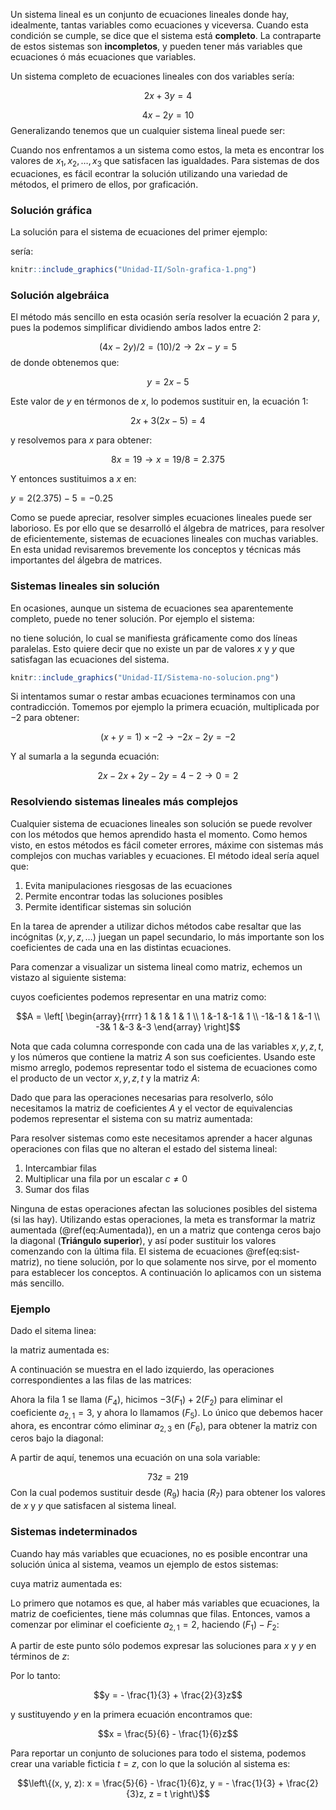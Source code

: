 Un sistema lineal es un conjunto de ecuaciones lineales donde hay, idealmente, tantas variables como ecuaciones y viceversa. Cuando esta condición se cumple, se dice que el sistema está **completo**. La contraparte de estos sistemas son **incompletos**, y pueden tener más variables que ecuaciones ó más ecuaciones que variables.

Un sistema completo de ecuaciones lineales con dos variables sería:

$$2x + 3y = 4$$

$$4x - 2y =10$$
Generalizando tenemos que un cualquier sistema lineal puede ser:

\begin{align}
a_{1,1}x_1+a_{2,1}x_2 + \dots + a_{n,1}x_n & = b_1\\
a_{1,2}x_1+a_{2,2}x_2 + \dots + a_{n,2}x_n & = b_2\\
\vdots & \\
a_{1, n}x_1+a_{2,n}x_2 + \dots + a_{n,n}x_n & = b_n
\end{align}

Cuando nos enfrentamos a un sistema como estos, la meta es encontrar los valores de $x_1, x_2, \dots , x_3$ que satisfacen las igualdades. Para sistemas de dos ecuaciones, es fácil econtrar la solución utilizando una variedad de métodos, el primero de ellos, por graficación.

### Solución gráfica

La solución para el sistema de ecuaciones del primer ejemplo:

\begin{align}
2x + 3y & = 4\\
4x - 2y & =10
\end{align} 

sería:

```r
knitr::include_graphics("Unidad-II/Soln-grafica-1.png")
```

### Solución algebráica

El método más sencillo en esta ocasión sería resolver la ecuación 2 para $y$, pues la podemos simplificar dividiendo ambos lados entre 2:

$$ (4x - 2y)/2 = (10)/2 \rightarrow 2x - y = 5$$
de donde obtenemos que:

$$y = 2x-5$$

Este valor de $y$ en térmonos de $x$, lo podemos sustituir en, la ecuación 1:

$$2x+3(2x-5) = 4$$

y resolvemos para $x$ para obtener:

$$8x = 19 \rightarrow x = 19/8=2.375$$

Y entonces sustituimos a $x$ en:

$y = 2(2.375) - 5 = -0.25$

Como se puede apreciar, resolver simples ecuaciones lineales puede ser laborioso. Es por ello que se desarrolló el álgebra de matrices, para resolver de eficientemente, sistemas de ecuaciones lineales con muchas variables. En esta unidad revisaremos brevemente los conceptos y técnicas más importantes del álgebra de matrices.

### Sistemas lineales sin solución

En ocasiones, aunque un sistema de ecuaciones sea aparentemente completo, puede no tener solución. Por ejemplo el sistema:

\begin{align}
x + y & = 1 \\
2x + 2y & = 4
\end{align}

no tiene solución, lo cual se manifiesta gráficamente como dos líneas paralelas. Esto quiere decir que no existe un par de valores $x$ y $y$ que satisfagan las ecuaciones del sistema.

```r
knitr::include_graphics("Unidad-II/Sistema-no-solucion.png")
```

Si intentamos sumar o restar ambas ecuaciones terminamos con una contradicción. Tomemos por ejemplo la primera ecuación, multiplicada por $-2$ para obtener:

$$(x + y = 1) \times -2 \rightarrow -2x-2y = -2$$

Y al sumarla a la segunda ecuación:

$$2x - 2x + 2y - 2y = 4-2 \rightarrow 0 = 2$$

### Resolviendo sistemas lineales más complejos

Cualquier sistema de ecuaciones lineales son solución se puede revolver con los métodos que hemos aprendido hasta el momento. Como hemos visto, en estos métodos es fácil cometer errores, máxime con sistemas más complejos con muchas variables y ecuaciones. El método ideal sería aquel que:

1. Evita manipulaciones riesgosas de las ecuaciones
2. Permite encontrar todas las soluciones posibles
3. Permite identificar sistemas sin solución

En la tarea de aprender a utilizar dichos métodos cabe resaltar que las incógnitas ($x, y, z, \dots$) juegan un papel secundario, lo más importante son los coeficientes de cada una en las distintas ecuaciones.

Para comenzar a visualizar un sistema lineal como matriz, echemos un vistazo al siguiente sistema:

\begin{align}
x+y+z+t & = 1 \\
x-y-z+t & = 3 \\
-x-y+z-t & = 1\\
-3x+y-3z-3t &= 4
\end{align}

cuyos coeficientes podemos representar en una matriz como:

$$A = \left[
\begin{array}{rrrr}
1 & 1 & 1 & 1 \\
1 &-1 &-1 & 1 \\
-1&-1 & 1 &-1 \\
-3& 1 &-3 &-3
\end{array}
\right]$$


Nota que cada columna corresponde con cada una de las variables $x, y, z, t$, y los números que contiene la matriz $A$ son sus coeficientes. Usando este mismo arreglo, podemos representar todo el sistema de ecuaciones como el producto de un vector $x, y, z, t$ y la matriz $A$:

\begin{equation}
\left[
\begin{array} {r}
x \\ y \\ z \\ t
\end{array}
\right]
\left[
\begin{array}{rrrr}
1 & 1 & 1 & 1 \\
1 &-1 &-1 & 1 \\
-1&-1 & 1 &-1 \\
-3& 1 &-3 &-3
\end{array} 
\right] = 
\left[\begin{array}{r}
1 \\ 3 \\ 1 \\ 4
\end{array}\right] (\#eq:sist-matriz)
\end{equation}

Dado que para las operaciones necesarias para resolverlo, sólo necesitamos la matriz de coeficientes $A$ y el vector de equivalencias podemos representar el sistema con su matriz aumentada:

\begin{equation}
\left[
\begin{array}{rrrr|l}
1 & 1 & 1 & 1 & 1\\
1 &-1 &-1 & 1 & 3\\
-1&-1 & 1 &-1 & 1\\
-3& 1 &-3 &-3 & 4
\end{array} \right] (\#eq:Aumentada)
\end{equation}

Para resolver sistemas como este necesitamos aprender a hacer algunas operaciones con filas que no alteran el estado del sistema lineal:

1. Intercambiar filas
2. Multiplicar una fila por un escalar $c \neq 0$
3. Sumar dos filas

Ninguna de estas operaciones afectan las soluciones posibles del sistema (si las hay). Utilizando estas operaciones, la meta es transformar la matriz aumentada (\@ref(eq:Aumentada)), en un a matriz que contenga ceros bajo la diagonal (**Triángulo superior**), y así poder sustituir los valores comenzando con la última fila. El sistema de ecuaciones \@ref(eq:sist-matriz), no tiene solución, por lo que solamente nos sirve, por el momento para establecer los conceptos. A continuación lo aplicamos con un sistema más sencillo. 

### Ejemplo

Dado el sitema linea:

\begin{align}
2x - 1y + 3z &= 9\\
3x + 5y - z  &= 10\\
4x + 2y - 3z &= -1
\end{align}

la matriz aumentada es:

\begin{equation}
\left[
\begin{array}{rrr|l}
 2 & -1& 3 & 9 \\
 3 & 5 &-1 & 10\\
 4 & 2 &-3 &-1
\end{array}
\right]
\begin{array}
\ (F_1) \\ (F_2) \\ (F_3)
\end{array}
\end{equation}

A continuación se muestra en el lado izquierdo, las operaciones correspondientes a las filas de las matrices:

\begin{equation}
\begin{array}{r}
(F_1) \\ -3(F_1)+2(F_2) \\ 2(F_1)-(F_3)
\end{array}
\left[
\begin{array}{rrr|r}
2 &-1 & 3 & 9 \\
0 &13 &-11&-7 \\
0 &-4 & 9 &19
\end{array}
\right]
\begin{array}{r}
\ (F_4) \\ (F_5) \\ (F_6)
\end{array}
\end{equation}

Ahora la fila 1 se llama $(F_4)$, hicimos $-3(F_1)+2(F_2)$ para eliminar el coeficiente $a_{2,1} = 3$, y ahora lo llamamos $(F_5)$. Lo único que debemos hacer ahora, es encontrar cómo eliminar $a_{2,3}$ en $(F_6)$, para obtener la matriz con ceros bajo la diagonal:

\begin{equation}
\begin{array}{r}
(F_4) \\ (F_5) \\ 4(F_5)+13(F_6)
\end{array}
\left[
\begin{array}{rrr|r}
2 &-1 & 3 & 9 \\
0 &13 &-11&-7 \\
0 & 0 &73 &219
\end{array}
\right]
\begin{array}{r}
(F_7) \\ (F_8) \\ (F_9)
\end{array}
\end{equation}

A partir de aquí, tenemos una ecuación on una sola variable:

$$73z = 219$$
Con la cual podemos sustituir desde $(R_9)$ hacia $(R_7)$ para obtener los valores de $x$ y $y$ que satisfacen al sistema lineal.

### Sistemas indeterminados

Cuando hay más variables que ecuaciones, no es posible encontrar una solución única al sistema, veamos un ejemplo de estos sistemas:

\begin{align}
2x+2y-z &= 1 \\
2x-y+z &= 2
\end{align}

cuya matriz aumentada es:

\begin{equation}
\left[
\begin{array}{rrr|r}
2 & 2 & -1& 1 \\
1 & -1& 1 & 2
\end{array} \right]
\begin{array}
(F_1) \\ (F_2)
\end{array}
\end{equation}

Lo primero que notamos es que, al haber más variables que ecuaciones, la matriz de coeficientes, tiene más columnas que filas. Entonces, vamos a comenzar por eliminar el coeficiente $a_{2,1} = 2$, haciendo $(F_1)-F_2$:

\begin{equation}
\begin{array}{r}
(R_1) \\ (R_1) - (R_2)
\end{array}
\left[ 
\begin{array}{rrr|r}
2 & 2 &-1 & 1\\
0 & 3 &-2 &-1
\end{array}
\right]
\begin{array}{r}
(R_3) \\ (R_4)
\end{array}
\end{equation}

A partir de este punto sólo podemos expresar las soluciones para $x$ y $y$ en términos de $z$:

\begin{align}
2x + 2y - z &= 1 \\
3y - 2z & = -1
\end{align}

Por lo tanto:

$$y = - \frac{1}{3} + \frac{2}{3}z$$

y sustituyendo $y$ en la primera ecuación encontramos que:

$$x = \frac{5}{6} - \frac{1}{6}z$$

Para reportar un conjunto de soluciones para todo el sistema, podemos crear una variable ficticia $t = z$, con lo que la solución al sistema es:

$$\left\{(x, y, z): x = \frac{5}{6} - \frac{1}{6}z, y = - \frac{1}{3} + \frac{2}{3}z, z = t \right\}$$
